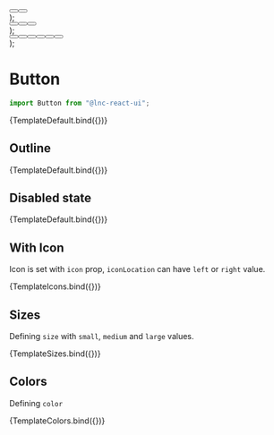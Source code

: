 
<Meta title="General/Button" component={Button} />


  <div style={{ display: "flex", gap: "12px" }}>
    <Button {...args} iconLocation="left" />
    <Button {...args} iconLocation="right" />
  </div>
);

  <div style={{ display: "flex", gap: "12px" }}>
    <Button {...args} size="small" />
    <Button {...args} size="medium" />
    <Button {...args} size="large" />
  </div>
);

  <div style={{ display: "flex", gap: "12px" }}>
    <Button {...args} color="primary" />
    <Button {...args} color="secondary" />
    <Button {...args} color="success" />
    <Button {...args} color="warning" />
    <Button {...args} color="danger" />
    <Button {...args} color="info" />
  </div>
);

# Button

```jsx
import Button from "@lnc-react-ui";
```

<Canvas withSource="open">
  <Story
    name="Default"
    args={{
      text: "Button",
    }}
  >
    {TemplateDefault.bind({})}
  </Story>
</Canvas>

<ArgsTable story="Default" />

## Outline

<Canvas withSource="open">
  <Story
    name="Outline"
    args={{
      text: "Button",
      outline: true,
    }}
  >
    {TemplateDefault.bind({})}
  </Story>
</Canvas>

## Disabled state

<Canvas>
  <Story
    name="Disabled"
    args={{
      disabled: true,
      text: "Button",
    }}
  >
    {TemplateDefault.bind({})}
  </Story>
</Canvas>

## With Icon
Icon is set with `icon` prop, `iconLocation` can have `left` or `right` value.

<Canvas withSource="open">
  <Story
    name="With Icon"
    args={{
      text: "Button",
      icon: "pause",
    }}
  >
    {TemplateIcons.bind({})}
  </Story>
</Canvas>

## Sizes

Defining `size` with `small`, `medium` and `large` values.

<Canvas>
  <Story
    name="Sizes"
    args={{
      text: "Button",
    }}
  >
    {TemplateSizes.bind({})}
  </Story>
</Canvas>

## Colors

Defining `color`

<Canvas>
  <Story
    name="Colors"
    args={{
      text: "Button",
    }}
  >
    {TemplateColors.bind({})}
  </Story>
</Canvas>
